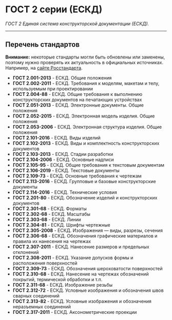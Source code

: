 # ГОСТ 2 серии (ЕСКД)

*ГОСТ 2 Единая система конструкторской документации (ЕСКД).*

---

## Перечень стандартов

**Внимание:** некоторые стандарты могли быть обновлены или заменены, поэтому нужно проверять их актуальность в официальных источниках. Например, на [сайте Росстандарта](https://www.rst.gov.ru/portal/gost/home/standarts/catalognational).

* **ГОСТ 2.001-2013** - ЕСКД. Общие положения
* **ГОСТ 2.002-2011** - ЕСКД. Требования к моделям, макетам и телу, используемым при проектировании
* **ГОСТ 2.004-88** - ЕСКД. Общие требования к выполнению конструкторских документов на печатающих устройствах
* **ГОСТ 2.051-2013** - ЕСКД. Электронные документы. Общие положения
* **ГОСТ 2.052-2015** - ЕСКД. Электронная модель изделия. Общие положения
* **ГОСТ 2.053-2006** - ЕСКД. Электронная структура изделия. Общие положения
* **ГОСТ 2.101-2016** - ЕСКД. Виды изделий
* **ГОСТ 2.102-2013** - ЕСКД. Виды и комплектность конструкторских документов
* **ГОСТ 2.103-2013** - ЕСКД. Стадии разработки
* **ГОСТ 2.104-2006** - ЕСКД. Основные надписи
* **ГОСТ 2.105-95** - ЕСКД. Общие требования к текстовым документам
* **ГОСТ 2.106-2019** - ЕСКД. Текстовые документы
* **ГОСТ 2.109-73** - ЕСКД. Основные требования к чертежам
* **ГОСТ 2.113-2016** - ЕСКД. Групповые и базовые конструкторские документы
* **ГОСТ 2.114-2016** - ЕСКД. Технические условия
* **ГОСТ 2.201-80** - ЕСКД. Обозначение изделий и конструкторских документов
* **ГОСТ 2.301-68** - ЕСКД. Форматы
* **ГОСТ 2.302-68** - ЕСКД. Масштабы
* **ГОСТ 2.303-68** - ЕСКД. Линии
* **ГОСТ 2.304-81** - ЕСКД. Шрифты чертежные
* **ГОСТ 2.305-2008** - ЕСКД. Изображения — виды, разрезы, сечения
* **ГОСТ 2.306-68** - ЕСКД. Обозначения графические материалов и правила их нанесения на чертежах
* **ГОСТ 2.307-2011** - ЕСКД. Нанесение размеров и предельных отклонений
* **ГОСТ 2.308-2011** - ЕСКД. Указание допусков формы и расположения поверхностей
* **ГОСТ 2.309-73** - ЕСКД. Обозначения шероховатости поверхностей
* **ГОСТ 2.310-68** - ЕСКД. Нанесение на чертежах обозначений покрытий, термической обработки и т.п.
* **ГОСТ 2.311-68** - ЕСКД. Изображение резьбы
* **ГОСТ 2.312-72** - ЕСКД. Условные изображения и обозначения швов сварных соединений
* **ГОСТ 2.313-82** - ЕСКД. Условные изображения и обозначения неразъемных соединений
* **ГОСТ 2.317-2011** - ЕСКД. Аксонометрические проекции
